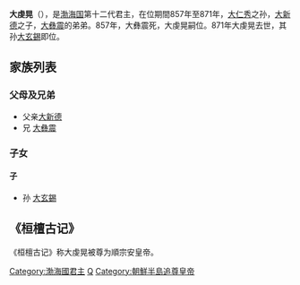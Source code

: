 {{unreferenced|time=2012-2-17}}
{{Infobox Monarch
| name = 大虔晃
| title = [[渤海國|渤海國]]第12任[[渤海國君主列表|國王]]
| image = 
| caption = 
| reign = 857年—871年
| predecessor = [[大彝震|大彝震]]
| successor = [[大玄錫|大玄錫]]
| full name = 大虔晃
| native_lang1 = 
| native_lang1_name1 = 
| native_lang2 = 
| native_lang2_name1 =
| royal house = [[渤海國|渤海國]]
| father = [[大新德|大新德]]
| mother = ？
| birth_date = ？
| birth_place = 
| death_date = 871年
| death_place = 
| burial_place = 
}}
'''大虔晃'''（{{bd|？||871年||}}），是[[渤海国|渤海国]]第十二代君主，在位期間857年至871年，[[大仁秀|大仁秀]]之孙，[[大新德|大新德]]之子，[[大彝震|大彝震]]的弟弟。857年，大彝震死，大虔晃嗣位。871年大虔晃去世，其孙[[大玄錫|大玄錫]]即位。
== 家族列表 ==
===父母及兄弟===
* 父亲[[大新德|大新德]]
* 兄 [[大彝震|大彝震]]
=== 子女 ===

====子====
*  孙 [[大玄錫|大玄錫]]

==《桓檀古记》==
《桓檀古记》称大虔晃被尊为順宗安皇帝。

{{start box}}
{{s-before|[[大彝震|大彝震]]}}
{{s-title|[[渤海国君主列表|渤海国王]]|（857－871）}}
{{s-after|[[大玄錫|大玄錫]]}}
{{end box}}
{{渤海国君主}}

[[Category:渤海國君主|Category:渤海國君主]]
[[Category:靺鞨人|Q]]
[[Category:朝鮮半島追尊皇帝|Category:朝鮮半島追尊皇帝]]